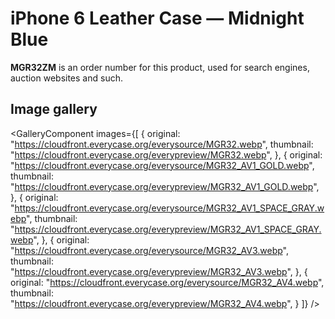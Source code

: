 
# iPhone 6 Leather Case — Midnight Blue

<Callout type='info' emoji='👉🏻'>**MGR32ZM** is an order number for this product, used for search engines, auction websites and such.</Callout>

## Image gallery

<GalleryComponent
    images={[
      {
        original: "https://cloudfront.everycase.org/everysource/MGR32.webp",
        thumbnail: "https://cloudfront.everycase.org/everypreview/MGR32.webp",
      },
      {
        original: "https://cloudfront.everycase.org/everysource/MGR32_AV1_GOLD.webp",
        thumbnail: "https://cloudfront.everycase.org/everypreview/MGR32_AV1_GOLD.webp",
      },
      {
        original: "https://cloudfront.everycase.org/everysource/MGR32_AV1_SPACE_GRAY.webp",
        thumbnail: "https://cloudfront.everycase.org/everypreview/MGR32_AV1_SPACE_GRAY.webp",
      },
      {
        original: "https://cloudfront.everycase.org/everysource/MGR32_AV3.webp",
        thumbnail: "https://cloudfront.everycase.org/everypreview/MGR32_AV3.webp",
      },
      {
        original: "https://cloudfront.everycase.org/everysource/MGR32_AV4.webp",
        thumbnail: "https://cloudfront.everycase.org/everypreview/MGR32_AV4.webp",
      }
    ]}
  />
